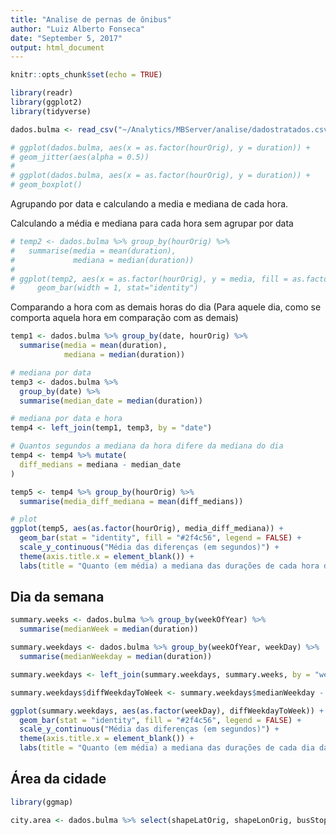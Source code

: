 ```yaml
---
title: "Analise de pernas de ônibus"
author: "Luiz Alberto Fonseca"
date: "September 5, 2017"
output: html_document
---
```


```r
knitr::opts_chunk$set(echo = TRUE)
```

```r
library(readr)
library(ggplot2)
library(tidyverse)
```


```r
dados.bulma <- read_csv("~/Analytics/MBServer/analise/dadostratados.csv")
```

```r
# ggplot(dados.bulma, aes(x = as.factor(hourOrig), y = duration)) +
# geom_jitter(aes(alpha = 0.5))
# 
# ggplot(dados.bulma, aes(x = as.factor(hourOrig), y = duration)) +
# geom_boxplot()
```

Agrupando por data e calculando a media e mediana de cada hora.

Calculando a média e mediana para cada hora sem agrupar por data

```r
# temp2 <- dados.bulma %>% group_by(hourOrig) %>%
#   summarise(media = mean(duration),
#             mediana = median(duration))
# 
# ggplot(temp2, aes(x = as.factor(hourOrig), y = media, fill = as.factor(hourOrig))) +
#     geom_bar(width = 1, stat="identity")

```

Comparando a hora com as demais horas do dia
(Para aquele dia, como se comporta aquela hora em comparação com as demais)

```r
temp1 <- dados.bulma %>% group_by(date, hourOrig) %>%
  summarise(media = mean(duration),
            mediana = median(duration))

# mediana por data
temp3 <- dados.bulma %>%
  group_by(date) %>%
  summarise(median_date = median(duration))

# mediana por data e hora
temp4 <- left_join(temp1, temp3, by = "date")

# Quantos segundos a mediana da hora difere da mediana do dia
temp4 <- temp4 %>% mutate(
  diff_medians = mediana - median_date
)

temp5 <- temp4 %>% group_by(hourOrig) %>%
  summarise(media_diff_mediana = mean(diff_medians))

# plot
ggplot(temp5, aes(as.factor(hourOrig), media_diff_mediana)) +
  geom_bar(stat = "identity", fill = "#2f4c56", legend = FALSE) + 
  scale_y_continuous("Média das diferenças (em segundos)") +
  theme(axis.title.x = element_blank()) +
  labs(title = "Quanto (em média) a mediana das durações de cada hora difere \nda mediana das durações do dia")

```

## Dia da semana
```r
summary.weeks <- dados.bulma %>% group_by(weekOfYear) %>%
  summarise(medianWeek = median(duration))

summary.weekdays <- dados.bulma %>% group_by(weekOfYear, weekDay) %>%
  summarise(medianWeekday = median(duration))

summary.weekdays <- left_join(summary.weekdays, summary.weeks, by = "weekOfYear")

summary.weekdays$diffWeekdayToWeek <- summary.weekdays$medianWeekday - summary.weekdays$medianWeek

ggplot(summary.weekdays, aes(as.factor(weekDay), diffWeekdayToWeek)) +
  geom_bar(stat = "identity", fill = "#2f4c56", legend = FALSE) + 
  scale_y_continuous("Média das diferenças (em segundos)") +
  theme(axis.title.x = element_blank()) +
  labs(title = "Quanto (em média) a mediana das durações de cada dia da semana difere \nda mediana das durações da semana")
```

## Área da cidade

```r
library(ggmap)

city.area <- dados.bulma %>% select(shapeLatOrig, shapeLonOrig, busStopIdOrig, busStopIdDest, shapeLatDest, shapeLonDest, velocityKmh)
```

